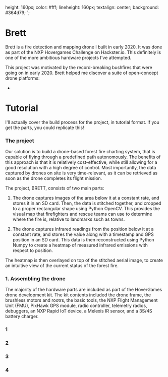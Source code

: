 
  height: 160px;
  color: #fff;
  lineheight: 160px;
  textalign: center;
  background: #364d79;
`;

# Brett

Brett is a fire detection and mapping drone I built in early 2020. It was done as part of the NXP Hovergames Challenge on Hackster.io. This definitely is one of the more ambitious hardware projects I've attempted.

This project was motivated by the record-breaking bushfires that were going on in early 2020. Brett helped me discover a suite of open-concept drone platforms:

-

# Tutorial

I'll actually cover the build process for the project, in tutorial format. If you get the parts, you could replicate this!

### The project

Our solution is to build a drone-based forest fire charting system, that is capable of flying through a predefined path autonomously. The benefits of this approach is that it is relatively cost-effective, while still allowing for a good resolution with a high degree of control. Most importantly, the data captured by drones on site is very time-relevant, as it can be retrieved as soon as the drone completes its flight mission.

The project, BRETT, consists of two main parts:

1. The drone captures images of the area below it at a constant rate, and stores it in an SD card. Then, the data is stitched together, and cropped to a proper rectangular shape using Python OpenCV. This provides the visual map that firefighters and rescue teams can use to determine where the fire is, relative to landmarks such as towns.

2. The drone captures infrared readings from the position below it at a constant rate, and stores the value along with a timestamp and GPS position in an SD card. This data is then reconstructed using Python Numpy to create a heatmap of measured infrared emissions with respect to position.

The heatmap is then overlayed on top of the stitched aerial image, to create an intuitive view of the current status of the forest fire.

### 1. Assembling the drone

The majority of the hardware parts are included as part of the HoverGames drone development kit. The kit contents included the drone frame, the brushless motors and rootrs, the basic tools, the NXP Flight Management Unit (FMU), PixHawk GPS module, radio controller, telemetry radios, debuggers, an NXP Rapid IoT device, a Melexis IR sensor, and a 3S/4S battery charger.

<Carousel>
  <CarouselDiv>
    <h3>1</h3>
  </CarouselDiv>
  <CarouselDiv>
    <h3>2</h3>
  </CarouselDiv>
  <CarouselDiv>
    <h3>3</h3>
  </CarouselDiv>
  <CarouselDiv>
    <h3>4</h3>
  </CarouselDiv>
</Carousel>
